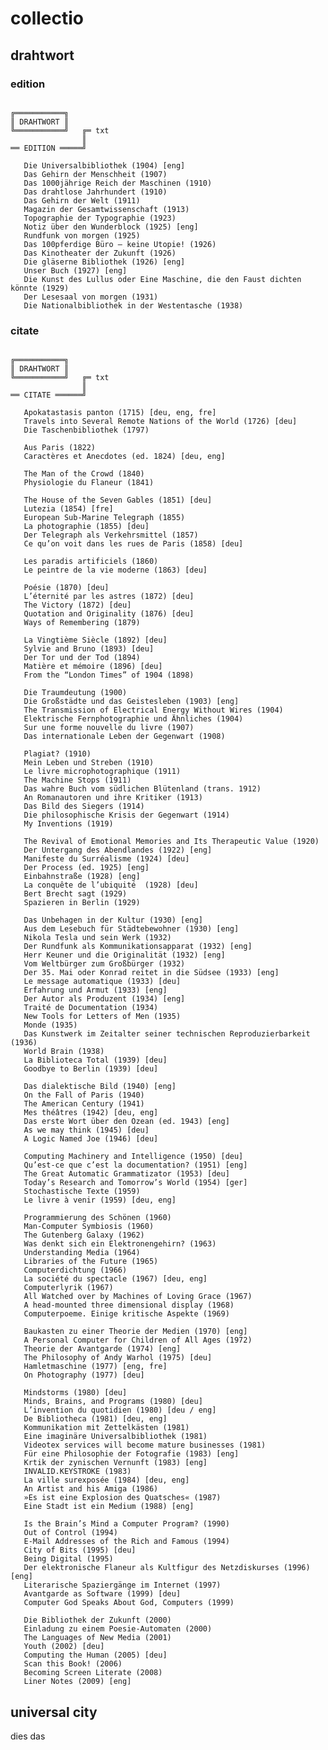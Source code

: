 # collectio

## drahtwort

### edition


```

╔═══════════╗
║ DRAHTWORT ║
╚═══════════╝   ╔═ txt
                ║
══ EDITION ═════╝

   Die Universalbibliothek (1904) [eng]
   Das Gehirn der Menschheit (1907)
   Das 1000jährige Reich der Maschinen (1910)
   Das drahtlose Jahrhundert (1910)
   Das Gehirn der Welt (1911)
   Magazin der Gesamtwissenschaft (1913)
   Topographie der Typographie (1923)
   Notiz über den Wunderblock (1925) [eng]
   Rundfunk von morgen (1925)
   Das 100pferdige Büro – keine Utopie! (1926)
   Das Kinotheater der Zukunft (1926)
   Die gläserne Bibliothek (1926) [eng]
   Unser Buch (1927) [eng]
   Die Kunst des Lullus oder Eine Maschine, die den Faust dichten könnte (1929)
   Der Lesesaal von morgen (1931)
   Die Nationalbibliothek in der Westentasche (1938)

```


### citate


```

╔═══════════╗
║ DRAHTWORT ║
╚═══════════╝   ╔═ txt
                ║
══ CITATE ══════╝

   Apokatastasis panton (1715) [deu, eng, fre]
   Travels into Several Remote Nations of the World (1726) [deu]
   Die Taschenbibliothek (1797)

   Aus Paris (1822)
   Caractères et Anecdotes (ed. 1824) [deu, eng]

   The Man of the Crowd (1840)
   Physiologie du Flaneur (1841)

   The House of the Seven Gables (1851) [deu]
   Lutezia (1854) [fre]
   European Sub-Marine Telegraph (1855)
   La photographie (1855) [deu]
   Der Telegraph als Verkehrsmittel (1857)
   Ce qu’on voit dans les rues de Paris (1858) [deu]

   Les paradis artificiels (1860)
   Le peintre de la vie moderne (1863) [deu]

   Poésie (1870) [deu]
   L’éternité par les astres (1872) [deu]
   The Victory (1872) [deu]
   Quotation and Originality (1876) [deu]
   Ways of Remembering (1879)

   La Vingtième Siècle (1892) [deu]
   Sylvie and Bruno (1893) [deu]
   Der Tor und der Tod (1894)
   Matière et mémoire (1896) [deu]
   From the “London Times” of 1904 (1898)

   Die Traumdeutung (1900)
   Die Großstädte und das Geistesleben (1903) [eng]
   The Transmission of Electrical Energy Without Wires (1904)
   Elektrische Fernphotographie und Ähnliches (1904)
   Sur une forme nouvelle du livre (1907)
   Das internationale Leben der Gegenwart (1908)

   Plagiat? (1910)
   Mein Leben und Streben (1910)
   Le livre microphotographique (1911)
   The Machine Stops (1911)
   Das wahre Buch vom südlichen Blütenland (trans. 1912)
   An Romanautoren und ihre Kritiker (1913)
   Das Bild des Siegers (1914)
   Die philosophische Krisis der Gegenwart (1914)
   My Inventions (1919)

   The Revival of Emotional Memories and Its Therapeutic Value (1920)
   Der Untergang des Abendlandes (1922) [eng]
   Manifeste du Surréalisme (1924) [deu]
   Der Process (ed. 1925) [eng]
   Einbahnstraße (1928) [eng]
   La conquête de l’ubiquité  (1928) [deu]
   Bert Brecht sagt (1929)
   Spazieren in Berlin (1929)

   Das Unbehagen in der Kultur (1930) [eng]
   Aus dem Lesebuch für Städtebewohner (1930) [eng]
   Nikola Tesla und sein Werk (1932)
   Der Rundfunk als Kommunikationsapparat (1932) [eng]
   Herr Keuner und die Originalität (1932) [eng]
   Vom Weltbürger zum Großbürger (1932)
   Der 35. Mai oder Konrad reitet in die Südsee (1933) [eng]
   Le message automatique (1933) [deu]
   Erfahrung und Armut (1933) [eng]
   Der Autor als Produzent (1934) [eng]
   Traité de Documentation (1934)
   New Tools for Letters of Men (1935)
   Monde (1935)
   Das Kunstwerk im Zeitalter seiner technischen Reproduzierbarkeit (1936)
   World Brain (1938)
   La Biblioteca Total (1939) [deu]
   Goodbye to Berlin (1939) [deu]

   Das dialektische Bild (1940) [eng]
   On the Fall of Paris (1940)
   The American Century (1941)
   Mes théâtres (1942) [deu, eng]
   Das erste Wort über den Ozean (ed. 1943) [eng]
   As we may think (1945) [deu]
   A Logic Named Joe (1946) [deu]

   Computing Machinery and Intelligence (1950) [deu]
   Qu’est-ce que c’est la documentation? (1951) [eng]
   The Great Automatic Grammatizator (1953) [deu]
   Today’s Research and Tomorrow’s World (1954) [ger]
   Stochastische Texte (1959)
   Le livre à venir (1959) [deu, eng]

   Programmierung des Schönen (1960)
   Man-Computer Symbiosis (1960)
   The Gutenberg Galaxy (1962)
   Was denkt sich ein Elektronengehirn? (1963)
   Understanding Media (1964)
   Libraries of the Future (1965)
   Computerdichtung (1966)
   La société du spectacle (1967) [deu, eng]
   Computerlyrik (1967)
   All Watched over by Machines of Loving Grace (1967)
   A head-mounted three dimensional display (1968)
   Computerpoeme. Einige kritische Aspekte (1969)

   Baukasten zu einer Theorie der Medien (1970) [eng]
   A Personal Computer for Children of All Ages (1972)
   Theorie der Avantgarde (1974) [eng]
   The Philosophy of Andy Warhol (1975) [deu]
   Hamletmaschine (1977) [eng, fre]
   On Photography (1977) [deu]

   Mindstorms (1980) [deu]
   Minds, Brains, and Programs (1980) [deu]
   L’invention du quotidien (1980) [deu / eng]
   De Bibliotheca (1981) [deu, eng]
   Kommunikation mit Zettelkästen (1981)
   Eine imaginäre Universalbibliothek (1981)
   Videotex services will become mature businesses (1981)
   Für eine Philosophie der Fotografie (1983) [eng]
   Krtik der zynischen Vernunft (1983) [eng]
   INVALID.KEYSTROKE (1983)
   La ville surexposée (1984) [deu, eng]
   An Artist and his Amiga (1986)
   »Es ist eine Explosion des Quatsches« (1987)
   Eine Stadt ist ein Medium (1988) [eng]

   Is the Brain’s Mind a Computer Program? (1990)
   Out of Control (1994)
   E-Mail Addresses of the Rich and Famous (1994)
   City of Bits (1995) [deu]
   Being Digital (1995)
   Der elektronische Flaneur als Kultfigur des Netzdiskurses (1996) [eng]
   Literarische Spaziergänge im Internet (1997)
   Avantgarde as Software (1999) [deu]
   Computer God Speaks About God, Computers (1999)

   Die Bibliothek der Zukunft (2000)
   Einladung zu einem Poesie-Automaten (2000)
   The Languages of New Media (2001)
   Youth (2002) [deu]
   Computing the Human (2005) [deu]
   Scan this Book! (2006)
   Becoming Screen Literate (2008)
   Liner Notes (2009) [eng]

```



## universal city

dies das
